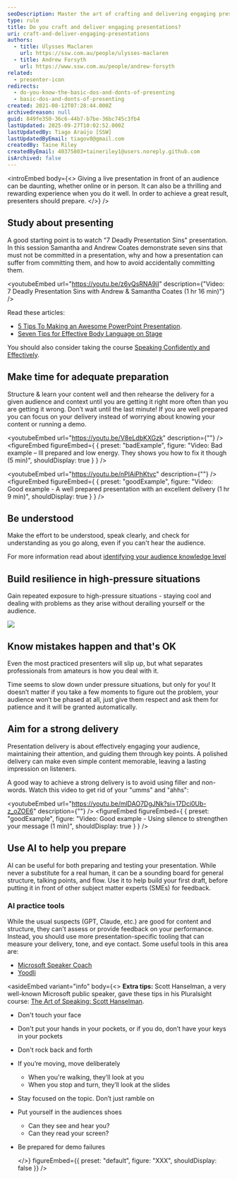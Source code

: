 ```yaml
---
seoDescription: Master the art of crafting and delivering engaging presentations with proven tips and strategies for confident and effective communication
type: rule
title: Do you craft and deliver engaging presentations?
uri: craft-and-deliver-engaging-presentations
authors:
  - title: Ulysses Maclaren
    url: https://ssw.com.au/people/ulysses-maclaren
  - title: Andrew Forsyth
    url: https://www.ssw.com.au/people/andrew-forsyth
related:
  - presenter-icon
redirects:
  - do-you-know-the-basic-dos-and-donts-of-presenting
  - basic-dos-and-donts-of-presenting
created: 2021-08-12T07:28:44.000Z
archivedreason: null
guid: 849fe350-36c6-44b7-b7be-36bc745c3fb4
lastUpdated: 2025-09-27T10:02:52.000Z
lastUpdatedBy: Tiago Araújo [SSW]
lastUpdatedByEmail: tiagov8@gmail.com
createdBy: Taine Riley
createdByEmail: 40375803+taineriley1@users.noreply.github.com
isArchived: false
---
```


<introEmbed
  body={<>
Giving a live presentation in front of an audience can be daunting, whether online or in person. It can also be a thrilling and rewarding experience when you do it well. In order to achieve a great result, presenters should prepare.
  </>}
/>
## Study about presenting

A good starting point is to watch "7 Deadly Presentation Sins" presentation. In this session Samantha and Andrew Coates demonstrate seven sins that must not be committed in a presentation, why and how a presentation can suffer from committing them, and how to avoid accidentally committing them.


<youtubeEmbed url="https://youtu.be/z6vQsRNA9iI" description={"Video: 7 Deadly Presentation Sins with Andrew & Samantha Coates (1 hr 16 min)"} />


Read these articles:

* [5 Tips To Making an Awesome PowerPoint Presentation](https://www.linkedin.com/business/learning/blog/productivity-tips/5-best-practices-for-making-awesome-powerpoint-slides).
* [Seven Tips for Effective Body Language on Stage](https://www.forbes.com/sites/carolkinseygoman/2012/02/13/seven-tips-for-effective-body-language-on-stage/)

You should also consider taking the course [Speaking Confidently and Effectively](https://www.linkedin.com/learning/speaking-confidently-and-effectively/great-speaking-skills-are-a-must-have).

## Make time for adequate preparation

Structure & learn your content well and then rehearse the delivery for a given audience and context until you are getting it right more often than you are getting it wrong. Don’t wait until the last minute! If you are well prepared you can focus on your delivery instead of worrying about knowing your content or running a demo.


<youtubeEmbed url="https://youtu.be/V8eLdbKXGzk" description={""} />
<figureEmbed figureEmbed={ {
  preset: "badExample",
  figure: "Video: Bad example – Ill prepared and low energy. They shows you how to fix it though (5 min)",
  shouldDisplay: true
} } />



<youtubeEmbed url="https://youtu.be/nPIAiPhKtvc" description={""} />
<figureEmbed figureEmbed={ {
  preset: "goodExample",
  figure: "Video: Good example - A well prepared presentation with an excellent delivery (1 hr 9 min)",
  shouldDisplay: true
} } />


## Be understood

Make the effort to be understood, speak clearly, and check for understanding as you go along, even if you can't hear the audience.

For more information read about [identifying your audience knowledge level](https://www.linkedin.com/learning/creating-and-giving-business-presentations/identify-your-audience-s-knowledge-level)

## Build resilience in high-pressure situations

Gain repeated exposure to high-pressure situations - staying cool and dealing with problems as they arise without derailing yourself or the audience.

![](/uploads/rules/craft-and-deliver-engaging-presentations/picture3.jpg)

## Know mistakes happen and that's OK

Even the most practiced presenters will slip up, but what separates professionals from amateurs is how you deal with it.

Time seems to slow down under pressure situations, but only for you! It doesn’t matter if you take a few moments to figure out the problem, your audience won’t be phased at all, just give them respect and ask them for patience and it will be granted automatically.

## Aim for a strong delivery

Presentation delivery is about effectively engaging your audience, maintaining their attention, and guiding them through key points. A polished delivery can make even simple content memorable, leaving a lasting impression on listeners.

A good way to achieve a strong delivery is to avoid using filler and non-words. Watch this video to get rid of your "umms" and "ahhs":


<youtubeEmbed url="https://youtu.be/mlDAO7DgJNk?si=17Dci0Ub-z_oZOE6" description={""} />
<figureEmbed figureEmbed={ {
  preset: "goodExample",
  figure: "Video: Good example - Using silence to strengthen your message (1 min)",
  shouldDisplay: true
} } />


## Use AI to help you prepare

AI can be useful for both preparing and testing your presentation. While never a substitute for a real human, it can be a sounding board for general structure, talking points, and flow. Use it to help build your first draft, before putting it in front of other subject matter experts (SMEs) for feedback.

### AI practice tools

While the usual suspects (GPT, Claude, etc.) are good for content and structure, they can't assess or provide feedback on your performance. Instead, you should use more presentation-specific tooling that can measure your delivery, tone, and eye contact. Some useful tools in this area are:

* [Microsoft Speaker Coach](https://support.microsoft.com/en-au/office/rehearse-your-slide-show-with-speaker-coach-cd7fc941-5c3b-498c-a225-83ef3f64f07b)
* [Yoodli](https://yoodli.ai/)


<asideEmbed
  variant="info"
  body={<>
    **Extra tips:** Scott Hanselman, a very well-known Microsoft public speaker, gave these tips in his Pluralsight course: [The Art of Speaking: Scott Hanselman](https://www.pluralsight.com/courses/hanselman-speaking).

* Don't touch your face
* Don't put your hands in your pockets, or if you do, don’t have your keys in your pockets
* Don't rock back and forth
* If you’re moving, move deliberately
  * When you're walking, they’ll look at you
  * When you stop and turn, they’ll look at the slides
* Stay focused on the topic. Don’t just ramble on
* Put yourself in the audiences shoes
  * Can they see and hear you?
  * Can they read your screen?
* Be prepared for demo failures

  </>}
  figureEmbed={{
    preset: "default",
    figure: "XXX",
    shouldDisplay: false
  }}
/>
